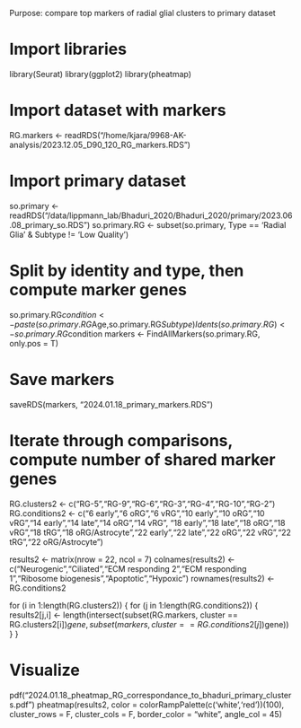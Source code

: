 Purpose: compare top markers of radial glial clusters to primary dataset

# Import libraries
library(Seurat)
library(ggplot2)
library(pheatmap)

# Import dataset with markers
RG.markers <- readRDS("/home/kjara/9968-AK-analysis/2023.12.05_D90_120_RG_markers.RDS")

# Import primary dataset
so.primary <- readRDS("/data/lippmann_lab/Bhaduri_2020/Bhaduri_2020/primary/2023.06.08_primary_so.RDS")
so.primary.RG <- subset(so.primary, Type == 'Radial Glia' & Subtype != 'Low Quality')

# Split by identity and type, then compute marker genes
so.primary.RG$condition <- paste(so.primary.RG$Age,so.primary.RG$Subtype)
Idents(so.primary.RG) <- so.primary.RG$condition
markers <- FindAllMarkers(so.primary.RG, only.pos = T)

# Save markers
saveRDS(markers, "2024.01.18_primary_markers.RDS")

# Iterate through comparisons, compute number of shared marker genes
RG.clusters2 <- c("RG-5","RG-9","RG-6","RG-3","RG-4","RG-10","RG-2")
RG.conditions2 <- c("6 early","6 oRG","6 vRG","10 early","10 oRG","10 vRG","14 early","14 late","14 oRG","14 vRG",
                    "18 early","18 late","18 oRG","18 vRG","18 tRG","18 oRG/Astrocyte","22 early","22 late","22 oRG","22 vRG","22 tRG","22 oRG/Astrocyte")

results2 <- matrix(nrow = 22, ncol = 7)
colnames(results2) <- c("Neurogenic","Ciliated","ECM responding 2","ECM responding 1","Ribosome biogenesis","Apoptotic","Hypoxic")
rownames(results2) <- RG.conditions2

for (i in 1:length(RG.clusters2)) {
  for (j in 1:length(RG.conditions2)) {
    results2[j,i] <- length(intersect(subset(RG.markers, cluster == RG.clusters2[i])$gene, subset(markers, cluster == RG.conditions2[j])$gene))
  }
}

# Visualize
pdf("2024.01.18_pheatmap_RG_correspondance_to_bhaduri_primary_clusters.pdf")
pheatmap(results2, 
         color = colorRampPalette(c('white','red'))(100),
         cluster_rows = F,
         cluster_cols = F,
         border_color = "white",
         angle_col = 45)

